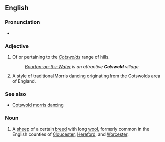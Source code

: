 ==English==

===Pronunciation===
* {{IPA|/ˈkɒts.wəʊld/}} {{a|UK}}

===Adjective===
{{en-adj|-}}

# Of or pertaining to the ''[[Cotswolds]]'' range of hills.
#: ''[[w:Bourton-on-the-Water|Bourton-on-the-Water]] is an attractive '''Cotswold''' village.''
# {{context|morris dancing|lang=en}} A style of traditional Morris dancing originating from the Cotswolds area of England.

===See also===
* [[Cotswold morris dancing]]

===Noun===
{{en-noun}}

# A [[sheep]] of a certain [[breed]] with long [[wool]], formerly common in the English counties of [[Gloucester]], [[Hereford]], and [[Worcester]].